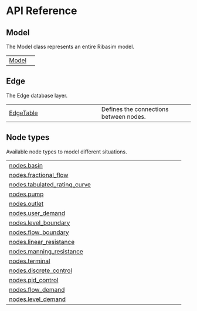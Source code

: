 # API Reference {.doc .doc-index}

## Model

The Model class represents an entire Ribasim model.

| | |
| --- | --- |
| [Model](Model.qmd#ribasim.Model) |  |

## Edge

The Edge database layer.

| | |
| --- | --- |
| [EdgeTable](EdgeTable.qmd#ribasim.EdgeTable) | Defines the connections between nodes. |

## Node types

Available node types to model different situations.

| | |
| --- | --- |
| [nodes.basin](nodes.basin.qmd#ribasim.nodes.basin) |  |
| [nodes.fractional_flow](nodes.fractional_flow.qmd#ribasim.nodes.fractional_flow) |  |
| [nodes.tabulated_rating_curve](nodes.tabulated_rating_curve.qmd#ribasim.nodes.tabulated_rating_curve) |  |
| [nodes.pump](nodes.pump.qmd#ribasim.nodes.pump) |  |
| [nodes.outlet](nodes.outlet.qmd#ribasim.nodes.outlet) |  |
| [nodes.user_demand](nodes.user_demand.qmd#ribasim.nodes.user_demand) |  |
| [nodes.level_boundary](nodes.level_boundary.qmd#ribasim.nodes.level_boundary) |  |
| [nodes.flow_boundary](nodes.flow_boundary.qmd#ribasim.nodes.flow_boundary) |  |
| [nodes.linear_resistance](nodes.linear_resistance.qmd#ribasim.nodes.linear_resistance) |  |
| [nodes.manning_resistance](nodes.manning_resistance.qmd#ribasim.nodes.manning_resistance) |  |
| [nodes.terminal](nodes.terminal.qmd#ribasim.nodes.terminal) |  |
| [nodes.discrete_control](nodes.discrete_control.qmd#ribasim.nodes.discrete_control) |  |
| [nodes.pid_control](nodes.pid_control.qmd#ribasim.nodes.pid_control) |  |
| [nodes.flow_demand](nodes.flow_demand.qmd#ribasim.nodes.flow_demand) |  |
| [nodes.level_demand](nodes.level_demand.qmd#ribasim.nodes.level_demand) |  |
